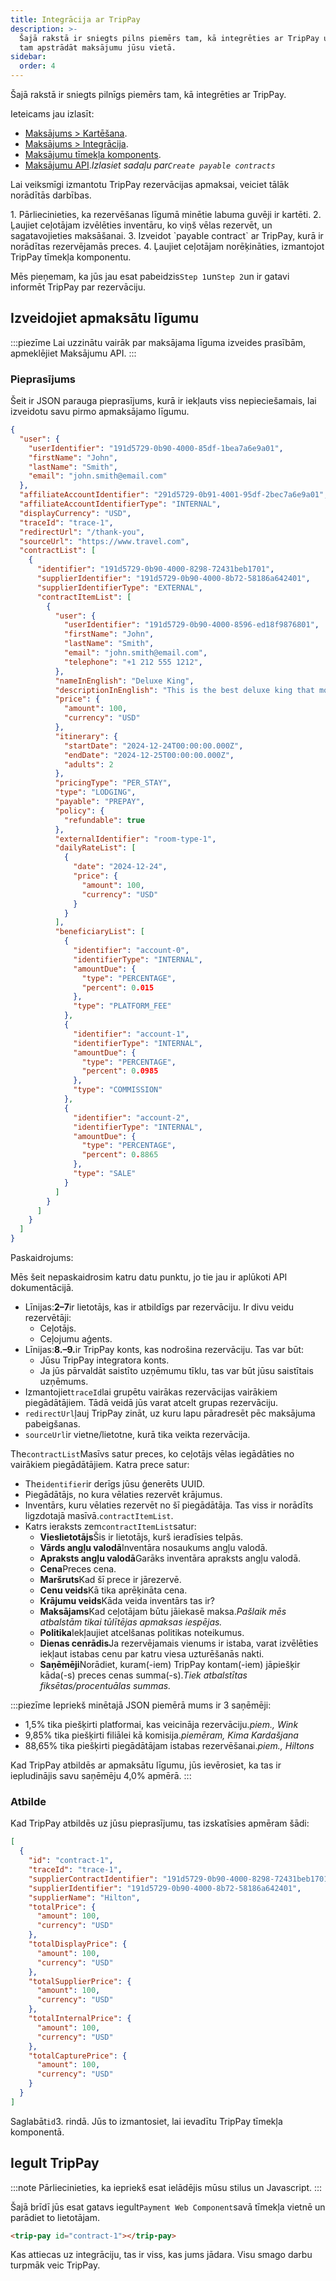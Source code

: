 ```yaml
---
title: Integrācija ar TripPay
description: >-
  Šajā rakstā ir sniegts pilns piemērs tam, kā integrēties ar TripPay un ļaut
  tam apstrādāt maksājumu jūsu vietā.
sidebar:
  order: 4
---
```


Šajā rakstā ir sniegts pilnīgs piemērs tam, kā integrēties ar TripPay.

Ieteicams jau izlasīt:

* [Maksājums > Kartēšana](/payment/mapping).
* [Maksājums > Integrācija](/payment/integration).
* [Maksājumu tīmekļa komponents](/developers/web-components/#payment).
* [Maksājumu API](/developers/apis/#payment-api).*Izlasiet sadaļu par`Create payable contracts`*

Lai veiksmīgi izmantotu TripPay rezervācijas apmaksai, veiciet tālāk norādītās darbības.

<Steps>
  1. Pārliecinieties, ka rezervēšanas līgumā minētie labuma guvēji ir kartēti.
  2. Ļaujiet ceļotājam izvēlēties inventāru, ko viņš vēlas rezervēt, un sagatavojieties maksāšanai.
  3. Izveidot `payable contract` ar TripPay, kurā ir norādītas rezervējamās preces.
  4. Ļaujiet ceļotājam norēķināties, izmantojot TripPay tīmekļa komponentu.
</Steps>


Mēs pieņemam, ka jūs jau esat pabeidzis`Step 1`un`Step 2`un ir gatavi informēt TripPay par rezervāciju.

## Izveidojiet apmaksātu līgumu

:::piezīme
Lai uzzinātu vairāk par maksājama līguma izveides prasībām, apmeklējiet Maksājumu API.
:::

### Pieprasījums

Šeit ir JSON parauga pieprasījums, kurā ir iekļauts viss nepieciešamais, lai izveidotu savu pirmo apmaksājamo līgumu.

```json {3-6, 8-9}
{
  "user": {
    "userIdentifier": "191d5729-0b90-4000-85df-1bea7a6e9a01",
    "firstName": "John",
    "lastName": "Smith",
    "email": "john.smith@email.com"
  },
  "affiliateAccountIdentifier": "291d5729-0b91-4001-95df-2bec7a6e9a01",
  "affiliateAccountIdentifierType": "INTERNAL",
  "displayCurrency": "USD",
  "traceId": "trace-1",
  "redirectUrl": "/thank-you",
  "sourceUrl": "https://www.travel.com",
  "contractList": [
    {
      "identifier": "191d5729-0b90-4000-8298-72431beb1701",
      "supplierIdentifier": "191d5729-0b90-4000-8b72-58186a642401",
      "supplierIdentifierType": "EXTERNAL",
      "contractItemList": [
        {
          "user": {
            "userIdentifier": "191d5729-0b90-4000-8596-ed18f9876801",
            "firstName": "John",
            "lastName": "Smith",
            "email": "john.smith@email.com",
            "telephone": "+1 212 555 1212",
          },
          "nameInEnglish": "Deluxe King",
          "descriptionInEnglish": "This is the best deluxe king that money can buy.",
          "price": {
            "amount": 100,
            "currency": "USD"
          },
          "itinerary": {
            "startDate": "2024-12-24T00:00:00.000Z",
            "endDate": "2024-12-25T00:00:00.000Z",
            "adults": 2
          },
          "pricingType": "PER_STAY",
          "type": "LODGING",
          "payable": "PREPAY",
          "policy": {
            "refundable": true
          },
          "externalIdentifier": "room-type-1",
          "dailyRateList": [
            {
              "date": "2024-12-24",
              "price": {
                "amount": 100,
                "currency": "USD"
              }
            }
          ],
          "beneficiaryList": [
            {
              "identifier": "account-0",
              "identifierType": "INTERNAL",
              "amountDue": {
                "type": "PERCENTAGE",
                "percent": 0.015
              },
              "type": "PLATFORM_FEE"
            },
            {
              "identifier": "account-1",
              "identifierType": "INTERNAL",
              "amountDue": {
                "type": "PERCENTAGE",
                "percent": 0.0985
              },
              "type": "COMMISSION"
            },
            {
              "identifier": "account-2",
              "identifierType": "INTERNAL",
              "amountDue": {
                "type": "PERCENTAGE",
                "percent": 0.8865
              },
              "type": "SALE"
            }
          ]
        }
      ]
    }
  ]
}
```

Paskaidrojums:

Mēs šeit nepaskaidrosim katru datu punktu, jo tie jau ir aplūkoti API dokumentācijā.

* Līnijas:**2–7**ir lietotājs, kas ir atbildīgs par rezervāciju. Ir divu veidu rezervētāji:
  * Ceļotājs.
  * Ceļojumu aģents.
* Līnijas:**8.–9.**&#x69;r TripPay konts, kas nodrošina rezervāciju. Tas var būt:
  * Jūsu TripPay integratora konts.
  * Ja jūs pārvaldāt saistīto uzņēmumu tīklu, tas var būt jūsu saistītais uzņēmums.
* Izmantojiet`traceId`lai grupētu vairākas rezervācijas vairākiem piegādātājiem. Tādā veidā jūs varat atcelt grupas rezervāciju.
* `redirectUrl`ļauj TripPay zināt, uz kuru lapu pāradresēt pēc maksājuma pabeigšanas.
* `sourceUrl`ir vietne/lietotne, kurā tika veikta rezervācija.

The`contractList`Masīvs satur preces, ko ceļotājs vēlas iegādāties no vairākiem piegādātājiem. Katra prece satur:

* The`identifier`ir derīgs jūsu ģenerēts UUID.
* Piegādātājs, no kura vēlaties rezervēt krājumus.
* Inventārs, kuru vēlaties rezervēt no šī piegādātāja. Tas viss ir norādīts ligzdotajā masīvā.`contractItemList`.
* Katrs ieraksts zem`contractItemList`satur:
  * **Vieslietotājs**Šis ir lietotājs, kurš ieradīsies telpās.
  * **Vārds angļu valodā**Inventāra nosaukums angļu valodā.
  * **Apraksts angļu valodā**Garāks inventāra apraksts angļu valodā.
  * **Cena**Preces cena.
  * **Maršruts**Kad šī prece ir jārezervē.
  * **Cenu veids**Kā tika aprēķināta cena.
  * **Krājumu veids**Kāda veida inventārs tas ir?
  * **Maksājams**Kad ceļotājam būtu jāiekasē maksa.*Pašlaik mēs atbalstām tikai tūlītējas apmaksas iespējas.*
  * **Politika**Iekļaujiet atcelšanas politikas noteikumus.
  * **Dienas cenrādis**Ja rezervējamais vienums ir istaba, varat izvēlēties iekļaut istabas cenu par katru viesa uzturēšanās nakti.
  * **Saņēmēji**Norādiet, kuram(-iem) TripPay kontam(-iem) jāpiešķir kāda(-s) preces cenas summa(-s).*Tiek atbalstītas fiksētas/procentuālas summas.*

:::piezīme
Iepriekš minētajā JSON piemērā mums ir 3 saņēmēji:

* 1,5% tika piešķirti platformai, kas veicināja rezervāciju.*piem., Wink*
* 9,85% tika piešķirti filiālei kā komisija.*piemēram, Kima Kardašjana*
* 88,65% tika piešķirti piegādātājam istabas rezervēšanai.*piem., Hiltons*

Kad TripPay atbildēs ar apmaksātu līgumu, jūs ievērosiet, ka tas ir iepludinājis savu saņēmēju 4,0% apmērā.
:::

### Atbilde

Kad TripPay atbildēs uz jūsu pieprasījumu, tas izskatīsies apmēram šādi:

```json {3}
[
  {
    "id": "contract-1",
    "traceId": "trace-1",
    "supplierContractIdentifier": "191d5729-0b90-4000-8298-72431beb1701",
    "supplierIdentifier": "191d5729-0b90-4000-8b72-58186a642401",
    "supplierName": "Hilton",
    "totalPrice": {
      "amount": 100,
      "currency": "USD"
    },
    "totalDisplayPrice": {
      "amount": 100,
      "currency": "USD"
    },
    "totalSupplierPrice": {
      "amount": 100,
      "currency": "USD"
    },
    "totalInternalPrice": {
      "amount": 100,
      "currency": "USD"
    },
    "totalCapturePrice": {
      "amount": 100,
      "currency": "USD"
    }
  }
]
```

Saglabāt`id`3. rindā. Jūs to izmantosiet, lai ievadītu TripPay tīmekļa komponentā.

## Iegult TripPay

:::note
Pārliecinieties, ka iepriekš esat ielādējis mūsu stilus un Javascript.
:::

Šajā brīdī jūs esat gatavs iegult`Payment Web Component`savā tīmekļa vietnē un parādiet to lietotājam.

```html
<trip-pay id="contract-1"></trip-pay>
```

Kas attiecas uz integrāciju, tas ir viss, kas jums jādara. Visu smago darbu turpmāk veic TripPay.

